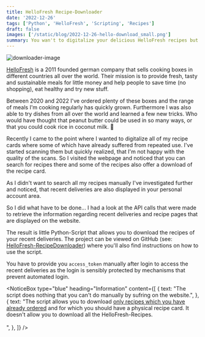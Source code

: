 ```yaml
---
title: HelloFresh Recipe-Downloader
date: '2022-12-26'
tags: ['Python', 'HelloFresh', 'Scripting', 'Recipes']
draft: false
images: ['/static/blog/2022-12-26-hello-download_small.png']
summary: You wan't to digitalize your delicious HelloFresh recipes but don't want to scan them all in bad quality or manually downloading them? Just use the simple script I've implemented for this task.
---
```


![downloader-image](/static/blog/2022-12-26-hello-download.png 'image displaying the purpose of the script')

[HelloFresh](https://www.hellofreshgroup.com/en/) is a 2011 founded german company that sells cooking boxes in different countries all over the world. Their mission is to provide fresh, tasty and sustainable meals for little money and help people to save time (no shopping), eat healthy and try new stuff.

Between 2020 and 2022 I've ordered plenty of these boxes and the range of meals I'm cooking regularly has quickly grown. Furthermore I was also able to try dishes from all over the world and learned a few new tricks. Who would have thought that peanut butter could be used in so many ways, or that you could cook rice in coconut milk. 🤯

Recently I came to the point where I wanted to digitalize all of my recipe cards where some of which have already suffered from repeated use. I've started scanning them but quickly realized, that I'm not happy with the quality of the scans. So I visited the webpage and noticed that you can search for recipes there and some of the recipes also offer a download of the recipe card.

As I didn't want to search all my recipes manually I've investigated further and noticed, that recent deliveries are also displayed in your personal account area.

So I did what have to be done... I had a look at the API calls that were made to retrieve the information regarding recent deliveries and recipe pages that are displayed on the website.

The result is little Python-Script that allows you to download the recipes of your recent deliveries. The project can be viewed on GitHub (see: [HelloFresh-RecipeDownloader](https://github.com/CNoetzel/HelloFresh-RecipeDownloader)) where you'll also find instructions on how to use the script.

You have to provide you `access_token` manually after login to access the recent deliveries as the login is sensibly protected by mechanisms that prevent automated login.

<NoticeBox
  type="blue"
  heading="Information"
  content={[
    {
      text: "The script does nothing that you can't do manually by sufring on the website.",
    },
    {
      text: "The script allows you to download <u>only recipes which you have already ordered</u> and for which you should have a physical recipe card. It doesn't allow you to download all the HelloFresh-Recipes.</br></br>",
    },
  ]}
/>
